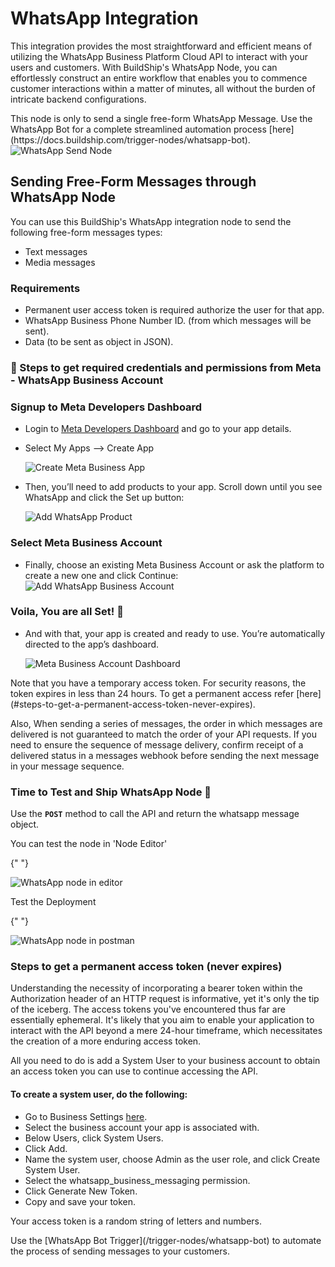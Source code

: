 
# WhatsApp Integration

This integration provides the most straightforward and efficient means of utilizing the WhatsApp Business Platform Cloud
API to interact with your users and customers. With BuildShip's WhatsApp Node, you can effortlessly construct an entire
workflow that enables you to commence customer interactions within a matter of minutes, all without the burden of
intricate backend configurations.

<Callout emoji='💡'>
  This node is only to send a single free-form WhatsApp Message. Use the WhatsApp Bot for a complete streamlined
  automation process [here](https://docs.buildship.com/trigger-nodes/whatsapp-bot).
</Callout>

<Image src={whatsappBanner} alt='WhatsApp Send Node' width={1200} />

## Sending Free-Form Messages through WhatsApp Node

You can use this BuildShip's WhatsApp integration node to send the following free-form messages types:

- Text messages
- Media messages

### Requirements

- Permanent user access token is required authorize the user for that app.
- WhatsApp Business Phone Number ID. (from which messages will be sent).
- Data (to be sent as object in JSON).

### 📝 Steps to get required credentials and permissions from Meta - WhatsApp Business Account

<Steps>

### Signup to Meta Developers Dashboard

- Login to [Meta Developers Dashboard](https://developers.facebook.com/) and go to your app details.
- Select My Apps --> Create App

  <Image src={creteApp} alt='Create Meta Business App' width={800} />

- Then, you’ll need to add products to your app. Scroll down until you see WhatsApp and click the Set up button:

  <Image src={addProduct} alt='Add WhatsApp Product' width={800} />

### Select Meta Business Account

- Finally, choose an existing Meta Business Account or ask the platform to create a new one and click Continue:
  <div class='flex justify-center'>
    <Image src={metaAccount} alt='Add WhatsApp Business Account' width={400} />
  </div>

### Voila, You are all Set! 🎉

- And with that, your app is created and ready to use. You’re automatically directed to the app’s dashboard.

  <Image src={dashboard} alt='Meta Business Account Dashboard' width={800} />

</Steps>

<Callout emoji='💡'>
  Note that you have a temporary access token. For security reasons, the token expires in less than 24 hours. To get a
  permanent access refer [here](#steps-to-get-a-permanent-access-token-never-expires).
</Callout>

Also, When sending a series of messages, the order in which messages are delivered is not guaranteed to match the order
of your API requests. If you need to ensure the sequence of message delivery, confirm receipt of a delivered status in a
messages webhook before sending the next message in your message sequence.

### Time to Test and Ship WhatsApp Node 🚀

Use the **`POST`** method to call the API and return the whatsapp message object.

You can test the node in 'Node Editor'

{" "}

<Image src={testNode} alt='WhatsApp node in editor' width={800} />

Test the Deployment

{" "}

<Image src={testPost} alt='WhatsApp node in postman' width={800} />

### Steps to get a permanent access token (never expires)

Understanding the necessity of incorporating a bearer token within the Authorization header of an HTTP request is
informative, yet it's only the tip of the iceberg. The access tokens you've encountered thus far are essentially
ephemeral. It's likely that you aim to enable your application to interact with the API beyond a mere 24-hour timeframe,
which necessitates the creation of a more enduring access token.

All you need to do is add a System User to your business account to obtain an access token you can use to continue
accessing the API.

#### To create a system user, do the following:

- Go to Business Settings
  [here](https://developers.facebook.com/micro_site/url/?click_creative_path[0]=link&ums_creative_detail=link%26device_type%3Ddesktop&click_from_context_menu=true&country=IN&destination=https%3A%2F%2Fbusiness.facebook.com%2Fsettings&event_type=click&last_nav_impression_id=0AEeFjch8mUN92OaY&max_percent_page_viewed=90&max_viewport_height_px=984&max_viewport_width_px=1850&orig_request_uri=https%3A%2F%2Fdevelopers.facebook.com%2Fblog%2Fpost%2F2022%2F12%2F05%2Fauth-tokens%2F&region=apac&scrolled=true&session_id=1VV5dHDVNht7DIriz&site=developers&extra_data[create_type]=link&extra_data[create_type_detail]=&extra_data[creative_detail]=link%26device_type%3Ddesktop).
- Select the business account your app is associated with.
- Below Users, click System Users.
- Click Add.
- Name the system user, choose Admin as the user role, and click Create System User.
- Select the whatsapp_business_messaging permission.
- Click Generate New Token.
- Copy and save your token.

Your access token is a random string of letters and numbers.

<Callout emoji='💡' type='tip'>
  Use the [WhatsApp Bot Trigger](/trigger-nodes/whatsapp-bot) to automate the process of sending messages to your
  customers.
</Callout>
